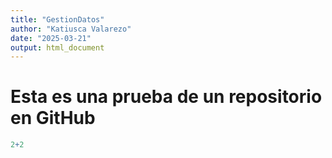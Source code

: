 ```yaml
---
title: "GestionDatos"
author: "Katiusca Valarezo"
date: "2025-03-21"
output: html_document
---
```


# Esta es una prueba de un repositorio en GitHub

```r
2+2
```

